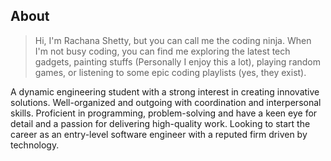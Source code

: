 ## About

> Hi, I'm Rachana Shetty, but you can call me the coding ninja. When I'm not busy coding, you can find me exploring the latest tech gadgets, painting stuffs (Personally I enjoy this a lot), playing random games, or listening to some epic coding playlists (yes, they exist).

A dynamic engineering student with a strong interest in
creating innovative solutions. Well-organized and outgoing
with coordination and interpersonal skills. Proficient in
programming, problem-solving and have a keen eye for
detail and a passion for delivering high-quality work.
Looking to start the career as an entry-level software
engineer with a reputed firm driven by technology.
